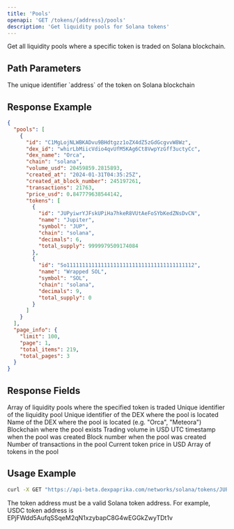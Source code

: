```yaml
---
title: 'Pools'
openapi: 'GET /tokens/{address}/pools'
description: 'Get liquidity pools for Solana tokens'
---
```


Get all liquidity pools where a specific token is traded on Solana blockchain.

## Path Parameters

<ParamField path="address" type="string" required>
  The unique identifier `address` of the token on Solana blockchain
</ParamField>

## Response Example

```json
{
  "pools": [
    {
      "id": "C1MgLojNLWBKADvu9BHdtgzz1oZX4dZ5zGdGcgvvW8Wz",
      "dex_id": "whirLbMiicVdio4qvUfM5KAg6Ct8VwpYzGff3uctyCc",
      "dex_name": "Orca",
      "chain": "solana",
      "volume_usd": 20459859.2815893,
      "created_at": "2024-01-31T04:35:25Z",
      "created_at_block_number": 245197261,
      "transactions": 21763,
      "price_usd": 0.847779638544142,
      "tokens": [
        {
          "id": "JUPyiwrYJFskUPiHa7hkeR8VUtAeFoSYbKedZNsDvCN",
          "name": "Jupiter",
          "symbol": "JUP",
          "chain": "solana",
          "decimals": 6,
          "total_supply": 9999979509174084
        },
        {
          "id": "So11111111111111111111111111111111111111112",
          "name": "Wrapped SOL",
          "symbol": "SOL",
          "chain": "solana",
          "decimals": 9,
          "total_supply": 0
        }
      ]
    }
  ],
  "page_info": {
    "limit": 100,
    "page": 1,
    "total_items": 219,
    "total_pages": 3
  }
}
```

## Response Fields

<ResponseField name="pools" type="Pool[]">
  Array of liquidity pools where the specified token is traded
</ResponseField>

<ResponseField name="pools[].id" type="string">
  Unique identifier of the liquidity pool
</ResponseField>

<ResponseField name="pools[].dex_id" type="string">
  Unique identifier of the DEX where the pool is located
</ResponseField>

<ResponseField name="pools[].dex_name" type="string">
  Name of the DEX where the pool is located (e.g. "Orca", "Meteora")
</ResponseField>

<ResponseField name="pools[].chain" type="string">
  Blockchain where the pool exists
</ResponseField>

<ResponseField name="pools[].volume_usd" type="number">
  Trading volume in USD
</ResponseField>

<ResponseField name="pools[].created_at" type="string">
  UTC timestamp when the pool was created
</ResponseField>

<ResponseField name="pools[].created_at_block_number" type="number">
  Block number when the pool was created
</ResponseField>

<ResponseField name="pools[].transactions" type="number">
  Number of transactions in the pool
</ResponseField>

<ResponseField name="pools[].price_usd" type="number">
  Current token price in USD
</ResponseField>

<ResponseField name="pools[].tokens" type="Token[]">
  Array of tokens in the pool
</ResponseField>

## Usage Example

```bash
curl -X GET "https://api-beta.dexpaprika.com/networks/solana/tokens/JUPyiwrYJFskUPiHa7hkeR8VUtAeFoSYbKedZNsDvCN/pools"
```

<Note>
  The token address must be a valid Solana token address. For example, USDC token address is EPjFWdd5AufqSSqeM2qN1xzybapC8G4wEGGkZwyTDt1v
</Note>
